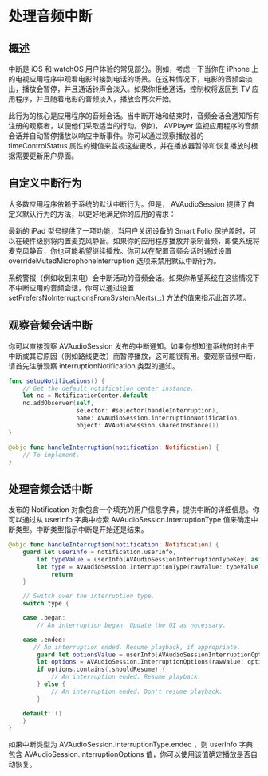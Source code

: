 # 处理音频中断

<ToBePolishedAfterTranslation />

<OriginalSource
  title="Handling audio interruptions"
  url="https://developer.apple.com/documentation/avfaudio/handling_audio_interruptions"
  summary="观察音频会话通知以确保你的应用程序对中断做出适当的响应"
/>

## 概述

中断是 iOS 和 watchOS 用户体验的常见部分。例如，考虑一下当你在 iPhone 上的电视应用程序中观看电影时接到电话的场景。在这种情况下，电影的音频会淡出，播放会暂停，并且通话铃声会淡入。如果你拒绝通话，控制权将返回到 TV 应用程序，并且随着电影的音频淡入，播放会再次开始。

此行为的核心是应用程序的音频会话。当中断开始和结束时，音频会话会通知所有注册的观察者，以便他们采取适当的行动。例如， AVPlayer 监视应用程序的音频会话并自动暂停播放以响应中断事件。你可以通过观察播放器的 timeControlStatus 属性的键值来监视这些更改，并在播放器暂停和恢复播放时根据需要更新用户界面。

## 自定义中断行为

大多数应用程序依赖于系统的默认中断行为。但是， AVAudioSession 提供了自定义默认行为的方法，以更好地满足你的应用的需求：

最新的 iPad 型号提供了一项功能，当用户关闭设备的 Smart Folio 保护盖时，可以在硬件级别将内置麦克风静音。如果你的应用程序播放并录制音频，即使系统将麦克风静音，你也可能希望继续播放。你可以在配置音频会话时通过设置 overrideMutedMicrophoneInterruption 选项来禁用默认中断行为。

系统警报（例如收到来电）会中断活动的音频会话。如果你希望系统在这些情况下不中断应用的音频会话，你可以通过设置 setPrefersNoInterruptionsFromSystemAlerts(\_:) 方法的值来指示此首选项。

## 观察音频会话中断

你可以直接观察 AVAudioSession 发布的中断通知。如果你想知道系统何时由于中断或其它原因（例如路线更改）而暂停播放，这可能很有用。要观察音频中断，请首先注册观察 interruptionNotification 类型的通知。

```swift
func setupNotifications() {
    // Get the default notification center instance.
    let nc = NotificationCenter.default
    nc.addObserver(self,
                   selector: #selector(handleInterruption),
                   name: AVAudioSession.interruptionNotification,
                   object: AVAudioSession.sharedInstance())
}

@objc func handleInterruption(notification: Notification) {
    // To implement.
}
```

## 处理音频会话中断

发布的 Notification 对象包含一个填充的用户信息字典，提供中断的详细信息。你可以通过从 userInfo 字典中检索 AVAudioSession.InterruptionType 值来确定中断类型。中断类型指示中断是开始还是结束。

```swift
@objc func handleInterruption(notification: Notification) {
    guard let userInfo = notification.userInfo,
        let typeValue = userInfo[AVAudioSessionInterruptionTypeKey] as? UInt,
        let type = AVAudioSession.InterruptionType(rawValue: typeValue) else {
            return
    }

    // Switch over the interruption type.
    switch type {

    case .began:
        // An interruption began. Update the UI as necessary.

    case .ended:
       // An interruption ended. Resume playback, if appropriate.
        guard let optionsValue = userInfo[AVAudioSessionInterruptionOptionKey] as? UInt else { return }
        let options = AVAudioSession.InterruptionOptions(rawValue: optionsValue)
        if options.contains(.shouldResume) {
            // An interruption ended. Resume playback.
        } else {
            // An interruption ended. Don't resume playback.
        }

    default: ()
    }
}
```

如果中断类型为 AVAudioSession.InterruptionType.ended ，则 userInfo 字典包含 AVAudioSession.InterruptionOptions 值，你可以使用该值确定播放是否自动恢复。
